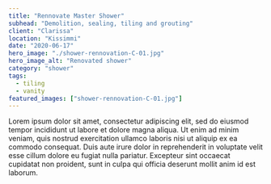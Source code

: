 ```yaml
---
title: "Rennovate Master Shower"
subhead: "Demolition, sealing, tiling and grouting"
client: "Clarissa"
location: "Kissimmi"
date: "2020-06-17"
hero_image: "./shower-rennovation-C-01.jpg"
hero_image_alt: "Renovated shower"
category: "shower"
tags:
  - tiling
  - vanity
featured_images: ["shower-rennovation-C-01.jpg"]
---
```


Lorem ipsum dolor sit amet, consectetur adipiscing elit, sed do eiusmod tempor incididunt ut labore et dolore magna aliqua. Ut enim ad minim veniam, quis nostrud exercitation ullamco laboris nisi ut aliquip ex ea commodo consequat. Duis aute irure dolor in reprehenderit in voluptate velit esse cillum dolore eu fugiat nulla pariatur. Excepteur sint occaecat cupidatat non proident, sunt in culpa qui officia deserunt mollit anim id est laborum.
